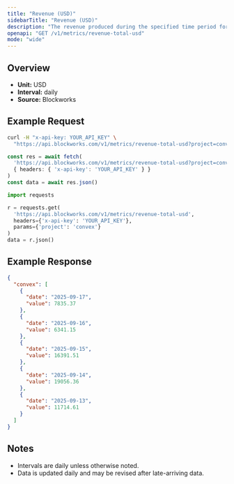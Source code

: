 ```yaml
---
title: "Revenue (USD)"
sidebarTitle: "Revenue (USD)"
description: "The revenue produced during the specified time period for given project."
openapi: "GET /v1/metrics/revenue-total-usd"
mode: "wide"
---
```


## Overview

- **Unit:** USD
- **Interval:** daily
- **Source:** Blockworks

## Example Request

<CodeGroup>

```bash cURL
curl -H "x-api-key: YOUR_API_KEY" \
  "https://api.blockworks.com/v1/metrics/revenue-total-usd?project=convex"
```

```typescript TypeScript
const res = await fetch(
  'https://api.blockworks.com/v1/metrics/revenue-total-usd?project=convex',
  { headers: { 'x-api-key': 'YOUR_API_KEY' } }
)
const data = await res.json()
```

```python Python
import requests

r = requests.get(
  'https://api.blockworks.com/v1/metrics/revenue-total-usd',
  headers={'x-api-key': 'YOUR_API_KEY'},
  params={'project': 'convex'}
)
data = r.json()
```

</CodeGroup>

## Example Response

```json
{
  "convex": [
    {
      "date": "2025-09-17",
      "value": 7835.37
    },
    {
      "date": "2025-09-16",
      "value": 6341.15
    },
    {
      "date": "2025-09-15",
      "value": 16391.51
    },
    {
      "date": "2025-09-14",
      "value": 19056.36
    },
    {
      "date": "2025-09-13",
      "value": 11714.61
    }
  ]
}
```

## Notes
- Intervals are daily unless otherwise noted.
- Data is updated daily and may be revised after late-arriving data.